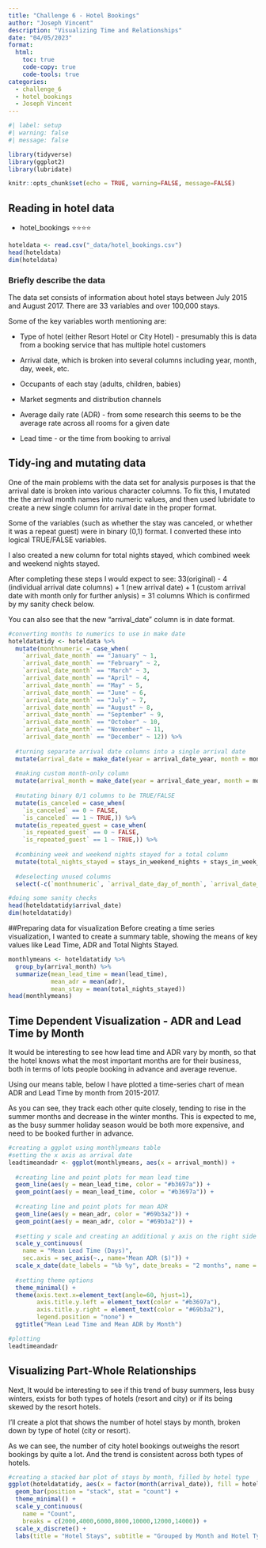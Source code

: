 ```yaml
---
title: "Challenge 6 - Hotel Bookings"
author: "Joseph Vincent"
description: "Visualizing Time and Relationships"
date: "04/05/2023"
format:
  html:
    toc: true
    code-copy: true
    code-tools: true
categories:
  - challenge_6
  - hotel_bookings
  - Joseph Vincent
---
```


```r
#| label: setup
#| warning: false
#| message: false

library(tidyverse)
library(ggplot2)
library(lubridate)

knitr::opts_chunk$set(echo = TRUE, warning=FALSE, message=FALSE)
```

## Reading in hotel data

  - hotel_bookings ⭐⭐⭐⭐

```r
hoteldata <- read.csv("_data/hotel_bookings.csv")
head(hoteldata)
dim(hoteldata)

```

### Briefly describe the data

The data set consists of information about hotel stays between July 2015 and August 2017.
There are 33 variables and over 100,000 stays.

Some of the key variables worth mentioning are:

* Type of hotel (either Resort Hotel or City Hotel) - presumably this is data from a booking service that has multiple hotel customers

* Arrival date, which is broken into several columns including year, month, day, week, etc.
* Occupants of each stay (adults, children, babies)

* Market segments and distribution channels

* Average daily rate (ADR) - from some research this seems to be the average rate across all rooms for a given date

* Lead time - or the time from booking to arrival

## Tidy-ing and mutating data

One of the main problems with the data set for analysis purposes is that the arrival date is broken into various character columns. To fix this, I mutated the the arrival month names into numeric values, and then used lubridate to create a new single column for arrival date in the proper format.

Some of the variables (such as whether the stay was canceled, or whether it was a repeat guest) were in binary (0,1) format. I converted these into logical TRUE/FALSE variables.

I also created a new column for total nights stayed, which combined week and weekend nights stayed.

After completing these steps I would expect to see:
33(original) - 4 (individual arrival date columns) + 1 (new arrival date) + 1 (custom arrival date with month only for further anlysis) = 31 columns
Which is confirmed by my sanity check below.

You can also see that the new "arrival_date" column is in date format.
```r
#converting months to numerics to use in make date
hoteldatatidy <- hoteldata %>%
  mutate(monthnumeric = case_when(
    `arrival_date_month` == "January" ~ 1,
    `arrival_date_month` == "February" ~ 2,
    `arrival_date_month` == "March" ~ 3,
    `arrival_date_month` == "April" ~ 4,
    `arrival_date_month` == "May" ~ 5,
    `arrival_date_month` == "June" ~ 6,
    `arrival_date_month` == "July" ~ 7,
    `arrival_date_month` == "August" ~ 8,
    `arrival_date_month` == "September" ~ 9,
    `arrival_date_month` == "October" ~ 10,
    `arrival_date_month` == "November" ~ 11,
    `arrival_date_month` == "December" ~ 12)) %>%
  
  #turning separate arrival date columns into a single arrival date
  mutate(arrival_date = make_date(year = arrival_date_year, month = monthnumeric, day = arrival_date_day_of_month)) %>%
  
  #making custom month-only column
  mutate(arrival_month = make_date(year = arrival_date_year, month = monthnumeric)) %>%
  
  #mutating binary 0/1 columns to be TRUE/FALSE
  mutate(is_canceled = case_when(
    `is_canceled` == 0 ~ FALSE,
    `is_canceled` == 1 ~ TRUE,)) %>%
  mutate(is_repeated_guest = case_when(
    `is_repeated_guest` == 0 ~ FALSE,
    `is_repeated_guest` == 1 ~ TRUE,)) %>%
  
  #combining week and weekend nights stayed for a total column
  mutate(total_nights_stayed = stays_in_weekend_nights + stays_in_week_nights) %>%
  
  #deselecting unused columns
  select(-c(`monthnumeric`, `arrival_date_day_of_month`, `arrival_date_week_number`, `arrival_date_month`, `arrival_date_year`))

#doing some sanity checks
head(hoteldatatidy$arrival_date)
dim(hoteldatatidy)

```

##Preparing data for visualization
Before creating a time series visualization, I wanted to create a summary table, showing the means of key values like Lead Time, ADR and Total Nights Stayed.

```r
monthlymeans <- hoteldatatidy %>%
  group_by(arrival_month) %>%
  summarize(mean_lead_time = mean(lead_time),
            mean_adr = mean(adr),
            mean_stay = mean(total_nights_stayed))
head(monthlymeans)

```

## Time Dependent Visualization - ADR and Lead Time by Month
It would be interesting to see how lead time and ADR vary by month, so that the hotel knows what the most important months are for their business, both in terms of lots people booking in advance and average revenue.

Using our means table, below I have plotted a time-series chart of mean ADR and Lead Time by month from 2015-2017.

As you can see, they track each other quite closely, tending to rise in the summer months and decrease in the winter months.
This is expected to me, as the busy summer holiday season would be both more expensive, and need to be booked further in advance.

```r

#creating a ggplot using monthlymeans table
#setting the x axis as arrival date
leadtimeandadr <- ggplot(monthlymeans, aes(x = arrival_month)) + 
  
  #creating line and point plots for mean lead time
  geom_line(aes(y = mean_lead_time, color = "#b3697a")) +
  geom_point(aes(y = mean_lead_time, color = "#b3697a")) +
  
  #creating line and point plots for mean ADR
  geom_line(aes(y = mean_adr, color = "#69b3a2")) +
  geom_point(aes(y = mean_adr, color = "#69b3a2")) +
  
  #setting y scale and creating an additional y axis on the right side
  scale_y_continuous(
    name = "Mean Lead Time (Days)",
    sec.axis = sec_axis(~., name="Mean ADR ($)")) +
  scale_x_date(date_labels = "%b %y", date_breaks = "2 months", name = "Month") +
  
  #setting theme options
  theme_minimal() +
  theme(axis.text.x=element_text(angle=60, hjust=1),
        axis.title.y.left = element_text(color = "#b3697a"),
        axis.title.y.right = element_text(color = "#69b3a2"),
        legend.position = "none") +
  ggtitle("Mean Lead Time and Mean ADR by Month")

#plotting
leadtimeandadr

```

## Visualizing Part-Whole Relationships
Next, It would be interesting to see if this trend of busy summers, less busy winters, exists for both types of hotels (resort and city) or if its being skewed by the resort hotels.

I'll create a plot that shows the number of hotel stays by month, broken down by type of hotel (city or resort).

As we can see, the number of city hotel bookings outweighs the resort bookings by quite a lot. And the trend is consistent across both types of hotels.

```r
#creating a stacked bar plot of stays by month, filled by hotel type
ggplot(hoteldatatidy, aes(x = factor(month(arrival_date)), fill = hotel)) +
  geom_bar(position = "stack", stat = "count") +
  theme_minimal() + 
  scale_y_continuous(
    name = "Count",
    breaks = c(2000,4000,6000,8000,10000,12000,14000)) +
  scale_x_discrete() +
  labs(title = "Hotel Stays", subtitle = "Grouped by Month and Hotel Type", x = "Month")


```

